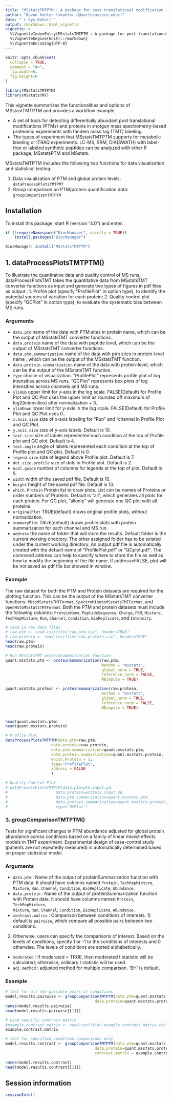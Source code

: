 ```yaml
---
title: "MSstatsTMTPTM : A package for post translational modification (PTM) significance analysis in shotgun mass spectrometry-based proteomic experiments with tandem mass tag (TMT) labeling"
author: "Devon Kohler (<kohler.d@northeastern.edu>)"
date: "`r Sys.Date()`"
output: rmarkdown::html_vignette
vignette: >
  %\VignetteIndexEntry{MSstatsTMTPTM : A package for post translational modification (PTM) significance analysis in shotgun mass spectrometry-based proteomic experiments with tandem mass tag (TMT) labeling"}
  %\VignetteEngine{knitr::rmarkdown}
  %\VignetteEncoding{UTF-8}
---
```


```r
knitr::opts_chunk$set(
  collapse = TRUE,
  comment = "#>",
  fig.width=6, 
  fig.height=6
)
```


```r
library(MSstatsTMTPTM)
library(MSstatsTMT)
```

This vignette summarizes the functionalities and options of MSstastTMTPTM and 
provides a workflow example.

- A set of tools for detecting differentially abundant post translational 
modifications (PTMs) and proteins in shotgun mass spectrometry-based proteomic 
experiments with tandem mass tag (TMT) labeling.
- The types of experiment that MSstatsTMTPTM supports for metabolic labeling or 
iTRAQ experiments. LC-MS, SRM, DIA(SWATH) with label-free or labeled synthetic 
peptides can be analyzed with other R package, MSstatsPTM and MSstats.

MSstatsTMTPTM includes the following two functions for data visualization and 
statistical testing:

1. Data visualization of PTM and global protein levels: `dataProcessPlotsTMTPMT`
2. Group comparison on PTM/protein quantification data: `groupComparisonTMTPTM`

## Installation

To install this package, start R (version "4.0") and enter:

``` r
if (!requireNamespace("BiocManager", quietly = TRUE))
    install.packages("BiocManager")

BiocManager::install("MSstatsTMTPTM")
```

## 1. dataProcessPlotsTMTPTM()

To illustrate the quantitative data and quality control of MS runs, 
dataProcessPlotsTMT takes the quantitative data from MSstatsTMT converter 
functions as input and generate two types of figures in pdf files as output :
1. Profile plot (specify "ProfilePlot" in option type), to identify the 
potential sources of variation for each protein;
2. Quality control plot (specify "QCPlot" in option type), to evaluate the 
systematic bias between MS runs.

### Arguments

* `data.ptm` name of the data with PTM sites in protein name, which can be the 
output of MSstatsTMT converter functions.
* `data.protein` name of the data with peptide level, which can be the output of
MSstatsTMT converter functions.
* `data.ptm.summarization` name of the data with ptm sites in protein-level name
, which can be the output of the MSstatsTMT \code{\link{proteinSummarization}} 
function.
* `data.protein.summarization` name of the data with protein-level, which can be
the output of the MSstatsTMT \code{\link{proteinSummarization}} function.
* `type` choice of visualization. "ProfilePlot" represents profile plot of log 
intensities across MS runs. "QCPlot" represents box plots of log intensities 
across channels and MS runs.
* `ylimUp` upper limit for y-axis in the log scale. FALSE(Default) for Profile 
Plot and QC Plot uses the upper limit as rounded off maximum of 
log2(intensities) after normalization + 3..
* `ylimDown` lower limit for y-axis in the log scale. FALSE(Default) for Profile
Plot and QC Plot uses 0..
* `x.axis.size` size of x-axis labeling for "Run" and "channel in Profile Plot
and QC Plot.
* `y.axis.size` size of y-axis labels. Default is 10.
* `text.size` size of labels represented each condition at the top of Profile 
plot and QC plot. Default is 4.
* `text.angle` angle of labels represented each condition at the top of Profile 
plot and QC plot. Default is 0.
* `legend.size` size of legend above Profile plot. Default is 7.
* `dot.size.profile` size of dots in Profile plot. Default is 2.
* `ncol.guide` number of columns for legends at the top of plot. Default is 5.
* `width` width of the saved pdf file. Default is 10.
* `height` height of the saved pdf file. Default is 10.
* `which.Protein` Protein list to draw plots. List can be names of Proteins or 
order numbers of Proteins. Default is "all", which generates all plots for each 
protein. For QC plot, "allonly" will generate one QC plot with all proteins.
* `originalPlot` TRUE(default) draws original profile plots, without 
normalization.
* `summaryPlot` TRUE(default) draws profile plots with protein summarization for
each channel and MS run.
* `address` the name of folder that will store the results. Default folder is 
the current working directory. The other assigned folder has to be existed under
the current working directory. An output pdf file is automatically created with 
the default name of "ProfilePlot.pdf" or "QCplot.pdf". The command address can 
help to specify where to store the file as well as how to modify the beginning 
of the file name. If address=FALSE, plot will be not saved as pdf file but 
showed in window.

### Example

The raw dataset for both the PTM and Protein datasets are required for the 
plotting function. This can be the output of the MSstatsTMT converter functions: 
`PDtoMSstatsTMTFormat`, `SpectroMinetoMSstatsTMTFormat`, and 
`OpenMStoMSstatsTMTFormat`. Both the PTM and protein datasets must include the 
following columns: `ProteinName`, `PeptideSequence`, `Charge`, `PSM`, `Mixture`,
`TechRepMixture`, `Run`, `Channel`, `Condition`, `BioReplicate`, and 
`Intensity`.

``` r
# read in raw data files
# raw.ptm <- read.csv(file="raw.ptm.csv", header=TRUE)
# raw.protein <- read.csv(file="raw.protein.csv", header=TRUE)
head(raw.ptm)
head(raw.protein)
```

```r
# Run MSstatsTMT proteinSummarization function
quant.msstats.ptm <- proteinSummarization(raw.ptm,
                                          method = "msstats",
                                          global_norm = TRUE,
                                          reference_norm = FALSE,
                                          MBimpute = TRUE)

quant.msstats.protein <- proteinSummarization(raw.protein,
                                          method = "msstats",
                                          global_norm = TRUE,
                                          reference_norm = FALSE,
                                          MBimpute = TRUE)



```

``` r
head(quant.msstats.ptm)
head(quant.msstats.protein)

# Profile Plot
dataProcessPlotsTMTPTM(data.ptm=raw.ptm,
                    data.protein=raw.protein,
                    data.ptm.summarization=quant.msstats.ptm,
                    data.protein.summarization=quant.msstats.protein,
                    which.Protein = 1,
                    type='ProfilePlot',
                    address = FALSE
                    )

# Quality Control Plot
# dataProcessPlotsTMTPTM(data.ptm=ptm.input.pd,
#                     data.protein=protein.input.pd,
#                     data.ptm.summarization=quant.msstats.ptm,
#                     data.protein.summarization=quant.msstats.protein,
#                     type='QCPlot')

```

### 3. groupComparisonTMTPTM()

Tests for significant changes in PTM abundance adjusted for global protein 
abundance across conditions based on a family of linear mixed-effects models in 
TMT experiment. Experimental design of case-control study (patients are not 
repeatedly measured) is automatically determined based on proper statistical 
model.

### Arguments

* `data.ptm` : Name of the output of proteinSummarization function with PTM 
data. It should have columns named `Protein`, `TechRepMixture`,  `Mixture`, 
`Run`, `Channel`, `Condition`, `BioReplicate`, `Abundance`.
* `data.protein` : Name of the output of proteinSummarization function with 
Protein data. It should have columns named `Protein`, `TechRepMixture`,  
`Mixture`, `Run`, `Channel`, `Condition`, `BioReplicate`, `Abundance`.
* `contrast.matrix` : Comparison between conditions of interests. 1) default is 
`pairwise`, which compare all possible pairs between two conditions. 
2) Otherwise, users can specify the comparisons of interest. Based on the levels
of conditions, specify 1 or -1 to the conditions of interests and 0 otherwise. 
The levels of conditions are sorted alphabetically.
* `moderated` : If moderated = TRUE, then moderated t statistic will be 
calculated; otherwise, ordinary t statistic will be used.
* `adj.method` : adjusted method for multiple comparison. 'BH` is default.

### Example

```r
# test for all the possible pairs of conditions
model.results.pairwise <- groupComparisonTMTPTM(data.ptm=quant.msstats.ptm,
                                       data.protein=quant.msstats.protein)
names(model.results.pairwise)
head(model.results.pairwise[[1]])

# Load specific contrast matrix
#example.contrast.matrix <- read.csv(file="example.contrast.matrix.csv", header=TRUE)
example.contrast.matrix

# test for specified condition comparisons only
model.results.contrast <- groupComparisonTMTPTM(data.ptm=quant.msstats.ptm,
                                       data.protein=quant.msstats.protein,
                                       contrast.matrix = example.contrast.matrix)

names(model.results.contrast)
head(model.results.contrast[[1]])
```

## Session information

```r
sessionInfo()
```
